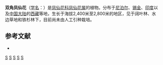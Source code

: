 {{Speciesbox 
| taxon = Impatiens bicornuta
| authority = Wall.
}}

'''双角凤仙花'''（[[学名|学名]]：{{lang|la|''Impatiens bicornuta''}}）是[[凤仙花科|凤仙花科]][[凤仙花属|凤仙花属]]的植物。分布于[[尼泊尔|尼泊尔]]、[[锡金|锡金]]、[[印度|印度]]以及[[中国大陆|中国大陆]]的[[西藏|西藏]]等地，生长于海拔2,400米至2,800米的地区，见于阔叶林、水边草地和铁杉林下，目前尚未由人工引种栽培。

== 参考文献 ==
<div class="references-small">
* {{cite web| url =http://www.bioinfo.cn/db05/KmzwSpecies.php?action=view&id=1945| title =双角凤仙花| work =《中国高等植物数据库全库》| publisher =中国科学院微生物研究所| author =昆明植物研究所| accessdate =2009-02-22| deadurl =yes| archiveurl =https://web.archive.org/web/20160305021307/http://www.bioinfo.cn/db05/KmzwSpecies.php?action=view&id=1945| archivedate =2016-03-05}}
</div>
{{Taxonbar|from=Q10912546}}

[[Category:凤仙花属|S]]
[[Category:尼泊尔植物|S]]
[[Category:锡金植物|S]]
[[Category:印度植物|S]]
[[Category:西藏植物|S]]